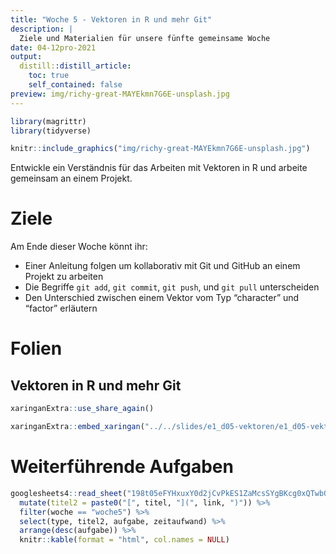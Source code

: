 ```yaml
---
title: "Woche 5 - Vektoren in R und mehr Git"
description: |
  Ziele und Materialien für unsere fünfte gemeinsame Woche
date: 04-12pro-2021
output:
  distill::distill_article:
    toc: true
    self_contained: false
preview: img/richy-great-MAYEkmn7G6E-unsplash.jpg    
---
```


<script async defer data-domain="rstatszh.github.io/website" src="https://plausible.io/js/plausible.js"></script>

```r
library(magrittr)
library(tidyverse)
```

```r

knitr::include_graphics("img/richy-great-MAYEkmn7G6E-unsplash.jpg")

```

Entwickle ein Verständnis für das Arbeiten mit Vektoren in R und arbeite gemeinsam an einem Projekt. 

# Ziele

Am Ende dieser Woche könnt ihr:

- Einer Anleitung folgen um kollaborativ mit Git und GitHub an einem Projekt zu arbeiten 
- Die Begriffe `git add`, `git commit`, `git push`, und `git pull` unterscheiden 
- Den Unterschied zwischen einem Vektor vom Typ "character" und "factor" erläutern

# Folien

## Vektoren in R und mehr Git

```r

xaringanExtra::use_share_again()

```

```r

xaringanExtra::embed_xaringan("../../slides/e1_d05-vektoren/e1_d05-vektoren.html", ratio = "16:9")

```

# Weiterführende Aufgaben

```r

googlesheets4::read_sheet("198t05eFYHxuxY0d2jCvPkES1ZaMcsSYgBKcg0xQTwb0") %>% 
  mutate(titel2 = paste0("[", titel, "](", link, ")")) %>% 
  filter(woche == "woche5") %>% 
  select(type, titel2, aufgabe, zeitaufwand) %>% 
  arrange(desc(aufgabe)) %>% 
  knitr::kable(format = "html", col.names = NULL)

```
